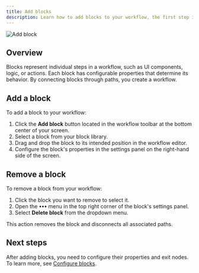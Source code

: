 ```yaml
---
title: Add blocks
description: Learn how to add blocks to your workflow, the first step in building workflows.
---
```


![Add block](/workflows/add-block.png)

## Overview

Blocks represent individual steps in a workflow, such as UI components, logic, or actions. Each block has configurable properties that determine its behavior. By connecting blocks through paths, you create a workflow.

## Add a block

To add a block to your workflow:

1. Click the **Add block** button located in the workflow toolbar at the bottom center of your screen.
2. Select a block from your block library.
3. Drag and drop the block to its intended position in the workflow editor.
4. Configure the block's properties in the settings panel on the right-hand side of the screen.

## Remove a block

To remove a block from your workflow:

1. Click the block you want to remove to select it.
2. Open the **`•••`** menu in the top right corner of the block's settings panel.
3. Select **Delete block** from the dropdown menu.

This action removes the block and disconnects all associated paths.

## Next steps

After adding blocks, you need to configure their properties and exit nodes. To learn more, see [Configure blocks](/workflows/configure-blocks).
